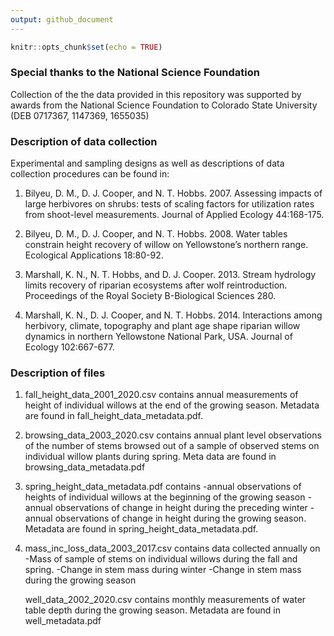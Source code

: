 ```yaml
---
output: github_document
---
```


```r

knitr::opts_chunk$set(echo = TRUE)

```

### Special thanks to the National Science Foundation

Collection of the the data provided in this repository was supported by awards from the National Science Foundation to Colorado State University (DEB 0717367, 1147369, 1655035)

### Description of data collection

Experimental and sampling designs as well as descriptions of data collection procedures can be found in: 

1. Bilyeu, D. M., D. J. Cooper, and N. T. Hobbs. 2007. Assessing impacts of large herbivores on shrubs: tests of scaling factors for utilization rates from shoot-level measurements. Journal of Applied Ecology 44:168-175.

2. Bilyeu, D. M., D. J. Cooper, and N. T. Hobbs. 2008. Water tables constrain height recovery of willow on Yellowstone's northern range. Ecological Applications 18:80-92.

3. Marshall, K. N., N. T. Hobbs, and D. J. Cooper. 2013. Stream hydrology limits recovery of riparian ecosystems after wolf reintroduction. Proceedings of the Royal Society B-Biological Sciences 280.

4. Marshall, K. N., D. J. Cooper, and N. T. Hobbs. 2014. Interactions among herbivory, climate, topography and plant age shape riparian willow dynamics in northern Yellowstone National Park, USA. Journal of Ecology 102:667-677.

### Description of files

1. fall_height_data_2001_2020.csv contains annual  measurements of height of individual willows at the end of the growing season. Metadata are found in fall_height_data_metadata.pdf. 	

2. browsing_data_2003_2020.csv contains annual plant level observations of the number of stems browsed out of a sample of observed stems on individual willow plants during spring. Meta data are found in browsing_data_metadata.pdf
		
2. spring_height_data_metadata.pdf contains 
    -annual observations of heights of individual willows at the beginning of the growing season
    -annual observations of change in  height during the preceding winter
    -annual observations of change in height during the growing season.  Metadata are found in spring_height_data_metadata.pdf.
    
3. mass_inc_loss_data_2003_2017.csv contains data collected annually on 
  -Mass of sample of stems on individual willows during the fall and spring.
  -Change in stem mass during winter
  -Change in stem mass during the growing season
  
	well_data_2002_2020.csv contains monthly measurements of water table depth during the growing season.  Metadata are found in well_metadata.pdf




